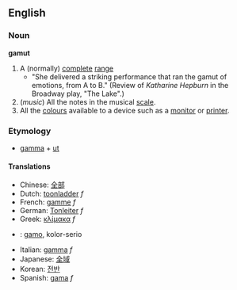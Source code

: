 ==English==
===Noun===
'''gamut'''
#A (normally) [[complete]] [[range]]
#* "She delivered a striking performance that ran the gamut of emotions, from A to B." (Review of ''Katharine Hepburn'' in the Broadway play, "The Lake".)
#(''music'') All the notes in the musical [[scale]].
#All the [[colour]]s available to a device such as a [[monitor]] or [[printer]].

<!-- def(s) needed please -->
===Etymology===
*[[gamma]] + [[ut]]
====Translations====
*Chinese: [[全部]]
*Dutch: [[toonladder]] ''f''
*French: [[gamme]] ''f''
*German: [[Tonleiter]] ''f''
*Greek: [[κλίμακα]] ''f''
* {{io}} : [[gamo]], kolor-serio
*Italian: [[gamma]] ''f''
*Japanese: [[全域]]
*Korean: [[전반]]
*Spanish: [[gama]] ''f''